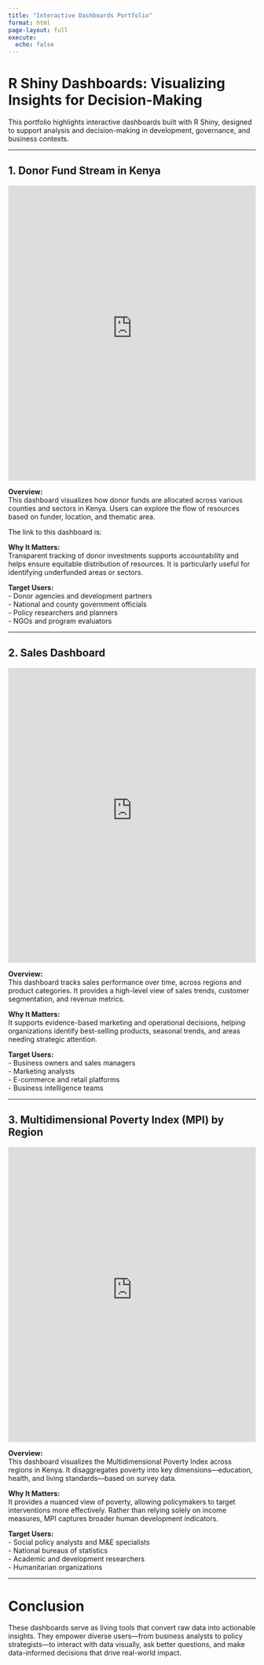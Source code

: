 ```yaml
---
title: "Interactive Dashboards Portfolio"
format: html
page-layout: full
execute:
  echo: false
---
```


# R Shiny Dashboards: Visualizing Insights for Decision-Making

This portfolio highlights interactive dashboards built with R Shiny, designed to support analysis and decision-making in development, governance, and business contexts.

------------------------------------------------------------------------

## 1. Donor Fund Stream in Kenya

<iframe src="https://victor-mandela.shinyapps.io/Donor-Fund-Stream-in-Kenya/" width="100%" height="600px" frameborder="0">

</iframe>

**Overview:**\
This dashboard visualizes how donor funds are allocated across various counties and sectors in Kenya. Users can explore the flow of resources based on funder, location, and thematic area.

The link to this dashboard is:

**Why It Matters:**\
Transparent tracking of donor investments supports accountability and helps ensure equitable distribution of resources. It is particularly useful for identifying underfunded areas or sectors.

**Target Users:**\
- Donor agencies and development partners\
- National and county government officials\
- Policy researchers and planners\
- NGOs and program evaluators

------------------------------------------------------------------------

## 2. Sales Dashboard

<iframe src="https://victor-mandela.shinyapps.io/sales_dashboard2/" width="100%" height="600px" frameborder="0">

</iframe>

**Overview:**\
This dashboard tracks sales performance over time, across regions and product categories. It provides a high-level view of sales trends, customer segmentation, and revenue metrics.

**Why It Matters:**\
It supports evidence-based marketing and operational decisions, helping organizations identify best-selling products, seasonal trends, and areas needing strategic attention.

**Target Users:**\
- Business owners and sales managers\
- Marketing analysts\
- E-commerce and retail platforms\
- Business intelligence teams

------------------------------------------------------------------------

## 3. Multidimensional Poverty Index (MPI) by Region

<iframe src="https://victor-mandela.shinyapps.io/MPI_by_region/" width="100%" height="600px" frameborder="0">

</iframe>

**Overview:**\
This dashboard visualizes the Multidimensional Poverty Index across regions in Kenya. It disaggregates poverty into key dimensions—education, health, and living standards—based on survey data.

**Why It Matters:**\
It provides a nuanced view of poverty, allowing policymakers to target interventions more effectively. Rather than relying solely on income measures, MPI captures broader human development indicators.

**Target Users:**\
- Social policy analysts and M&E specialists\
- National bureaus of statistics\
- Academic and development researchers\
- Humanitarian organizations

------------------------------------------------------------------------

# Conclusion

These dashboards serve as living tools that convert raw data into actionable insights. They empower diverse users—from business analysts to policy strategists—to interact with data visually, ask better questions, and make data-informed decisions that drive real-world impact.
